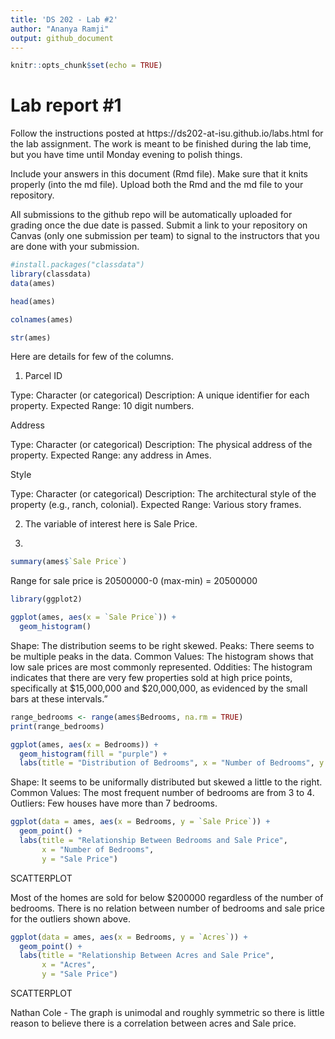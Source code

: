 ```yaml
---
title: 'DS 202 - Lab #2'
author: "Ananya Ramji"
output: github_document
---
```


<!-- README.md is generated from README.Rmd. Please edit the README.Rmd file -->



```r
knitr::opts_chunk$set(echo = TRUE)
```

# Lab report #1

Follow the instructions posted at https://ds202-at-isu.github.io/labs.html for the lab assignment. The work is meant to be finished during the lab time, but you have time until Monday evening to polish things.

Include your answers in this document (Rmd file). Make sure that it knits properly (into the md file). Upload both the Rmd and the md file to your repository.  

All submissions to the github repo will be automatically uploaded for grading once the due date is passed.
Submit a link to your repository on Canvas (only one submission per team) to signal to the instructors that you are done with your submission.

```r
#install.packages("classdata")
library(classdata) 
data(ames)
```

```r
head(ames)
```

```r
colnames(ames)
```
```r
str(ames)
```
Here are details for few of the columns.

1. Parcel ID

Type: Character (or categorical)
Description: A unique identifier for each property.
Expected Range: 10 digit numbers.

Address

Type: Character (or categorical)
Description: The physical address of the property.
Expected Range: any address in Ames.

Style

Type: Character (or categorical)
Description: The architectural style of the property (e.g., ranch, colonial).
Expected Range: Various story frames.

2. The variable of interest here is Sale Price.

3. 
```r
summary(ames$`Sale Price`)
```
Range for sale price is 20500000-0 (max-min) = 20500000

```r
library(ggplot2)
```

```r
ggplot(ames, aes(x = `Sale Price`)) + 
  geom_histogram()
```


Shape: The distribution seems to be right skewed.
Peaks: There seems to be multiple peaks in the data.
Common Values: The histogram shows that low sale prices are most commonly represented. 
Oddities: The histogram indicates that there are very few properties sold at high price points, specifically at $15,000,000 and $20,000,000, as evidenced by the small bars at these intervals.”

```r
range_bedrooms <- range(ames$Bedrooms, na.rm = TRUE)
print(range_bedrooms)
```


```r
ggplot(ames, aes(x = Bedrooms)) +
  geom_histogram(fill = "purple") +
  labs(title = "Distribution of Bedrooms", x = "Number of Bedrooms", y = "Frequency")
```
Shape: It seems to be uniformally distributed but skewed a little to the right.
Common Values: The most frequent number of bedrooms are from 3 to 4.
Outliers: Few houses have more than 7 bedrooms.

```r
ggplot(data = ames, aes(x = Bedrooms, y = `Sale Price`)) +
  geom_point() +
  labs(title = "Relationship Between Bedrooms and Sale Price",
       x = "Number of Bedrooms",
       y = "Sale Price") 
```

SCATTERPLOT

Most of the homes are sold for below $200000 regardless of the number of bedrooms. There is no relation between number of bedrooms and sale price for the outliers shown above. 

```r
ggplot(data = ames, aes(x = Bedrooms, y = `Acres`)) +
  geom_point() +
  labs(title = "Relationship Between Acres and Sale Price",
       x = "Acres",
       y = "Sale Price") 
```
SCATTERPLOT

Nathan Cole - The graph is unimodal and roughly symmetric so there is little reason to believe there is a correlation between acres and Sale price.
